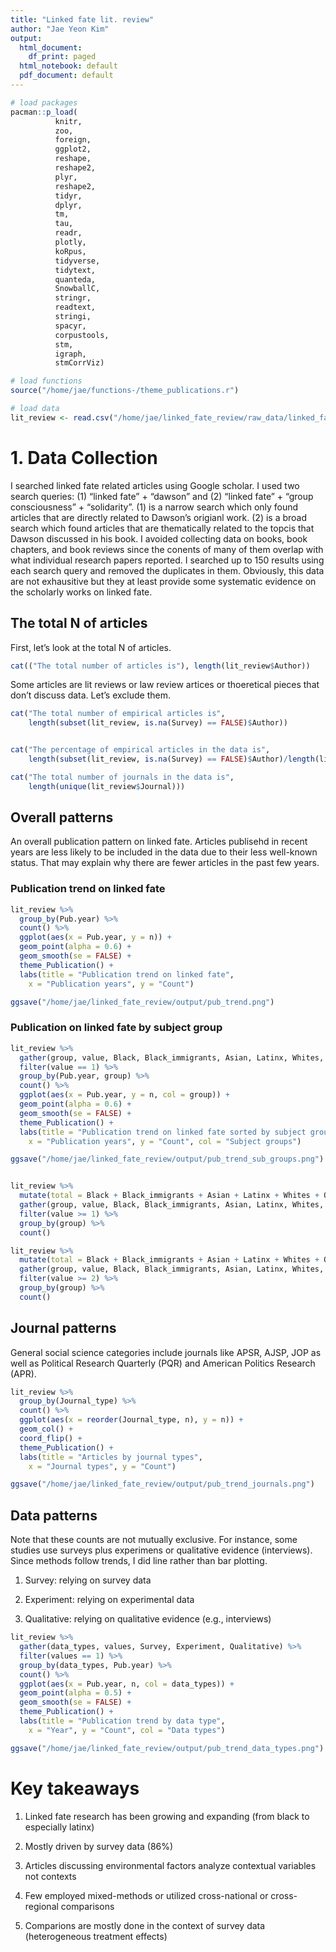 ```yaml
---
title: "Linked fate lit. review"
author: "Jae Yeon Kim"
output:
  html_document:
    df_print: paged
  html_notebook: default
  pdf_document: default
---
```


```r
# load packages
pacman::p_load(
          knitr,
          zoo,
          foreign,
          ggplot2,
          reshape,
          reshape2,
          plyr,
          reshape2,
          tidyr,
          dplyr,
          tm,
          tau,
          readr,
          plotly,
          koRpus,
          tidyverse,
          tidytext,
          quanteda,
          SnowballC,
          stringr,
          readtext,
          stringi,
          spacyr,
          corpustools,
          stm,
          igraph,
          stmCorrViz)

# load functions 
source("/home/jae/functions-/theme_publications.r")

# load data 
lit_review <- read.csv("/home/jae/linked_fate_review/raw_data/linked_fate_review2.csv")
```


# 1. Data Collection 

I searched linked fate related articles using Google scholar. I used two search queries: (1) "linked fate" + "dawson" and (2) "linked fate" + "group consciousness" + "solidarity". (1) is a narrow search which only found articles that are directly related to Dawson's origianl work. (2) is a broad search which found articles that are thematically related to the topcis that Dawson discussed in his book. I avoided collecting data on books, book chapters, and book reviews since the conents of many of them overlap with what individual research papers reported. I searched up to 150 results using each search query and removed the duplicates in them. Obviously, this data are not exhausitive but they at least provide some systematic evidence on the scholarly works on linked fate.


## The total N of articles

First, let's look at the total N of articles.

```r
cat(("The total number of articles is"), length(lit_review$Author))
```

Some articles are lit reviews or law review artices or thoeretical pieces that don't discuss data. Let's exclude them.

```r
cat("The total number of empirical articles is", 
    length(subset(lit_review, is.na(Survey) == FALSE)$Author))


cat("The percentage of empirical articles in the data is", 
    length(subset(lit_review, is.na(Survey) == FALSE)$Author)/length(lit_review$Author))
```

```r
cat("The total number of journals in the data is",
    length(unique(lit_review$Journal)))

```


## Overall patterns

An overall publication pattern on linked fate. Articles publisehd in recent years are less likely to be included in the data due to their less well-known status. That may explain why there are fewer articles in the past few years.

### Publication trend on linked fate

```r

lit_review %>%
  group_by(Pub.year) %>%
  count() %>%
  ggplot(aes(x = Pub.year, y = n)) +
  geom_point(alpha = 0.6) +
  geom_smooth(se = FALSE) +
  theme_Publication() +
  labs(title = "Publication trend on linked fate",
    x = "Publication years", y = "Count")

ggsave("/home/jae/linked_fate_review/output/pub_trend.png")
```

### Publication on linked fate by subject group

```r
lit_review %>%
  gather(group, value, Black, Black_immigrants, Asian, Latinx, Whites, Others) %>%
  filter(value == 1) %>%
  group_by(Pub.year, group) %>%
  count() %>%
  ggplot(aes(x = Pub.year, y = n, col = group)) +
  geom_point(alpha = 0.6) +
  geom_smooth(se = FALSE) +
  theme_Publication() +
  labs(title = "Publication trend on linked fate sorted by subject groups",
    x = "Publication years", y = "Count", col = "Subject groups")

ggsave("/home/jae/linked_fate_review/output/pub_trend_sub_groups.png")


lit_review %>%
  mutate(total = Black + Black_immigrants + Asian + Latinx + Whites + Others) %>%
  gather(group, value, Black, Black_immigrants, Asian, Latinx, Whites, Others, total) %>%
  filter(value >= 1) %>%
  group_by(group) %>%
  count()

lit_review %>%
  mutate(total = Black + Black_immigrants + Asian + Latinx + Whites + Others) %>%
  gather(group, value, Black, Black_immigrants, Asian, Latinx, Whites, Others, total) %>%
  filter(value >= 2) %>%
  group_by(group) %>%
  count()
```

## Journal patterns 

General social science categories include journals like APSR, AJSP, JOP as well as Political Research Quarterly (PQR) and American Politics Research (APR).

```r

lit_review %>%
  group_by(Journal_type) %>%
  count() %>%
  ggplot(aes(x = reorder(Journal_type, n), y = n)) +
  geom_col() +
  coord_flip() +
  theme_Publication() +
  labs(title = "Articles by journal types",
    x = "Journal types", y = "Count")

ggsave("/home/jae/linked_fate_review/output/pub_trend_journals.png")
```

## Data patterns 

Note that these counts are not mutually exclusive. For instance, some studies use surveys plus experimens or qualitative evidence (interviews). Since methods follow trends, I did line rather than bar plotting.

1. Survey: relying on survey data 
    
2. Experiment: relying on experimental data 

3. Qualitative: relying on qualitative evidence (e.g., interviews)


```r

lit_review %>%
  gather(data_types, values, Survey, Experiment, Qualitative) %>%
  filter(values == 1) %>%
  group_by(data_types, Pub.year) %>%
  count() %>%
  ggplot(aes(x = Pub.year, n, col = data_types)) +
  geom_point(alpha = 0.5) +
  geom_smooth(se = FALSE) +
  theme_Publication() +
  labs(title = "Publication trend by data type",
    x = "Year", y = "Count", col = "Data types")

ggsave("/home/jae/linked_fate_review/output/pub_trend_data_types.png")
```

# Key takeaways 

1. Linked fate research has been growing and expanding (from black to especially latinx)

2. Mostly driven by survey data (86%)

3. Articles discussing environmental factors analyze contextual variables not contexts 

4. Few employed mixed-methods or utilized cross-national or cross-regional comparisons 

5. Comparions are mostly done in the context of survey data (heterogeneous treatment effects)

